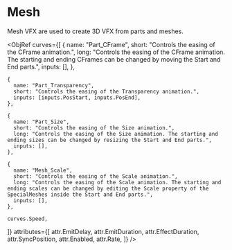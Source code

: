 

# Mesh

Mesh VFX are used to create 3D VFX from parts and meshes.

<ObjRef
  curves={[
    {
      name: "Part_CFrame",
      short: "Controls the easing of the CFrame animation.",
      long: "Controls the easing of the CFrame animation. The starting and ending CFrames can be changed by moving the Start and End parts.",
      inputs: [],
    },

    {
      name: "Part_Transparency",
      short: "Controls the easing of the Transparency animation.",
      inputs: [inputs.PosStart, inputs.PosEnd],
    },

    {
      name: "Part_Size",
      short: "Controls the easing of the Size animation.",
      long: "Controls the easing of the Size animation. The starting and ending sizes can be changed by resizing the Start and End parts.",
      inputs: [],
    },

    {
      name: "Mesh_Scale",
      short: "Controls the easing of the Scale animation.",
      long: "Controls the easing of the Scale animation. The starting and ending scales can be changed by editing the Scale property of the SpecialMeshes inside the Start and End parts.",
      inputs: [],
    },

    curves.Speed,
  ]}
  attributes={[
    attr.EmitDelay,
    attr.EmitDuration,
    attr.EffectDuration,
    attr.SyncPosition,
    attr.Enabled,
    attr.Rate,
  ]}
/>
